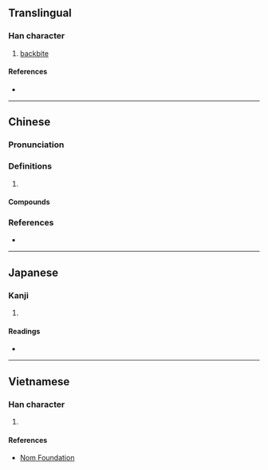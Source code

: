 {{character info/new}}
==Translingual==

===Han character===
{{Han char|rn=30|rad=口|as=11|sn=14|four=60027|canj=RYCB|ids=⿰口啇}}

# [[backbite]]

====References====
* {{Han ref|kx=0204.370|dkj=04164|hdz=10678.130|uh=5600|ud=22016|bh=B9BF|bd=47551}}

----

==Chinese==
{{zh-forms}}

===Pronunciation===
{{zh-pron
|m=dí
|c=dik6,dik1
|mn=tih
|cat=
}}

===Definitions===
{{zh-hanzi}}

# {{rfdef|zh}}

====Compounds====
{{zh-der|嘀咕|嘀裡嘟嚕|嘀嘀咕咕}}

===References===
* {{R:yue:mfccd}}

----

==Japanese==

===Kanji===
{{ja-kanji|grade=|rs=口11}}

# {{defn|lang=ja|sort=口11}}

====Readings====
* {{ja-readings|on=[[さく]] (saku), [[しゃく]] (shaku)|kun=}}

----

==Vietnamese==

===Han character===
{{vi-hantu|[[đích]]|rs=口11}}

# {{defn|lang=vi|sort=口11}}

====References====
* [http://nomfoundation.org/common/nom_details.php?codepoint=5600 Nom Foundation]